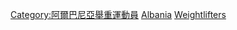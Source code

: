 [[Category:阿爾巴尼亞舉重運動員|Category:阿爾巴尼亞舉重運動員]]
[[Category:各國奧運舉重運動員|Albania]]
[[Category:阿尔巴尼亚夏季奥运运动员|Weightlifters]]